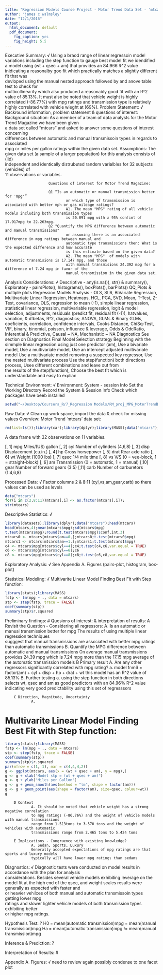 ```yaml
---
title: "Regression Models Course Project - Motor Trend Data Set - 'mtcars' Miles Per Gallon Ratings Analysis"
author: "james c walmsley"
date: "12/1/2016"
output:
  html_document: default
  pdf_document:
    fig_caption: yes
    fig_height: 5.5
---
```

Executive Summary:                      √
        Using a braod range of linear regressoin model variations including the step function to gauge
        best model fit we idendified a model using (wt + qsec + am) that provides an 84.966 R^2 value
        inidicating a reasonalby goo fit which practically matches a slightly different fit that was  
        devloped using the manual nested approach followed by and anove table test to check for  
        multicollinearity which also produced a reasonably good fit with an R^2 value of 85.13%.
        It must also be noted that vehicle weight is highly correlated (-86.77%) with mpg ratings and
        transmission type is relatively highly correlated with vehicle wieght at (69%).
        Problem Statement:                      √
                Backround information, problem statement & questions of interest:
                Background situation:
                        As a member of a team of data analysts for the Motor Trend Magazine we have been given  
                        a data set called "mtcars" and asked to answer some questions of interest concerning  
                        differences between automatic and  manual transmissoin types in regards to associated  
                        mpg or miles per gallon ratings within the given data set. 
                Assumptions:
                        The given data set (a sample of a larger population) for this analysis consists of (iid)  
                        independent and identically distrubuted random varialbles for 32 subjects (vehicles) of  
                        11 observations or variables.
                
                        Questions of interest for Motor Trend Magazine:
                
                        Q1 “Is an automatic or manual transmission better for 'mpg'”
                                or which type of tramsmission is associated with better mph or gas mileage ratings?
                                A1. The mean "MPG" rating of all vehicle models including both transmission types  
                                is 20.091 mpg with a 95% confint of 17.917mpg to 22.263mpg.
                        Q2 "Quantify the MPG difference between automatic and manual transmissions"
                                or assuming there is an associated difference in mpg ratings between manual and  
                                automatic type transmissions then: What is the expected difference and how accurate  
                                is this estimate based on the given data?
                                A2. The mean "MPG"  of models with automatic transmisions is 17.147 mpg, and those  
                                with manual transmisions 24.392 mpg for a difference of 7.24 mpg in favor of the  
                                manual transmission in the given data set.

Analysis Considerations:                 √
        Descriptive - any(is.na()), str() & summary(),
        Exploratory - pairsPlots(), histograms(), boxPlots(), barPlots() QQ_Plots & multiple plots
        Regression Models Analysis -
                OLS, SLR, BiVariate Regression, Multivariate Linear Regression, Heatmaps,
                HCL, PCA, SVD, Mean, T-Test, Z-Test, covariance, OLS, regression to mean (-1),
                simple linear regression, statistical linear regression, multivariable
                regression, logit & model selection, adjustments, residuals (predict fit, residual
                fit (-1)), hatvalues, variation, & dfbetas, R^2, diagnostics; ANOVA, GLMs &
                Binary GLMs, coeficients, correlation, confidence intervals, Cooks Distance,
                ChiSq-Test, VIF, binary, binomial, poisson, influence & leverage, Odds & OddRatio,
                Inferential & Predictive, Causal ~ NA, Mechanistic ~ NA
        Diagnostics
                See section on Diagnostics
        Final Model Selection strategy
                Beginning with the simmple linear regression using just one predictor (am),
                Use a bivariate model, Use a multivariate model, Use an intercept adjusted multivariate model
                Use a multivariate model removing a suspected key regressor, Use the nested multivariate process
                Use the step(function) both directions process, Usee different combinations and leave out from  
                the results of the step(function), Choose the best fit which is understandable and easy to explian
        
Technical Environment:                  √
        Environment:
                System - session Info
                Set the Working Directory
                Record the System & Session Info
                Check which packages have beeb installed

```r
setwd("~/Desktop/Coursera_R/7_Regression Models/RM_proj_MPG_MotorTrendData");sessionInfo();installed.packages();date()
```

Raw Data:                               √
        Clean up work space, import the data & check for missing values
        Overview: Motor Trend 'mtcars' data set:
```r
rm(list=ls());library(car);library(dplyr);library(MASS);data("mtcars");any(is.na(mtcars))
```
A data frame with 32 observations on 11 variables.

[, 1]	mpg	Miles/(US) gallon
[, 2]	cyl	Number of cylinders (4,6,8)
[, 3]	disp	Displacement (cu.in.)
[, 4]	hp	Gross horsepower
[, 5]	drat	Rear axle ratio
[, 6]	wt	Weight (1000 lbs)
[, 7]	qsec	1/4 mile time
[, 8]	vs	V/S (0 = vee-block, 1 = straight-block)
[, 9]	am	Transmission (0 = automatic, 1 = manual)
[,10]	gear	Number of forward gears (3:5)
[,11]	carb	Number of carburetors (1:4,6,8)

Processed Data:                         √
        Factor columns 2 & 8:11 (cyl,vs,am,gear,carb) so there values can be used as levels
```r
data("mtcars")
for(i in c(2,8:11))mtcars[,i] <- as.factor(mtcars[,i]);
str(mtcars)
```

Descriptive Statistics:                 √

```r
library(datasets);library(dplyr);data("mtcars");head(mtcars)
head(mtcars,4);mean(mtcars$mpg);sd(mtcars$mpg)
t.test(mtcars$mpg);round(t.test(mtcars$mpg)$conf.int,3)
mtcars0 <- mtcars[mtcars$am==0,];mtcars0;t.test(mtcars0$mpg)
mtcars1 <- mtcars[mtcars$am==1,];mtcars1;t.test(mtcars1$mpg)
c4 <- mtcars$mpg[mtcars$cyl==4];c4;t.test(c4,c6,var.equal = TRUE)
c6 <- mtcars$mpg[mtcars$cyl==6];c6
c8 <- mtcars$mpg[mtcars$cyl==8];c8;t.test(c6,c8,var.equal = TRUE)
```

Exploratory Analysis:                   √
        See Appendix A. Figures (pairs-plot, histogram, box-plot)
        
Statistical Modeling:                   √
        Multivarite Linear Model Finding Best Fit with Step function:
```r
library(stats);library(MASS)
fstp <- lm(mpg ~ ., data = mtcars)
stp <- step(fstp, trace = FALSE)
coef(summary(stp))
summary(stp)$r.squared
```

Preliminary findings: 
        # Quesions of interest: & interpretation of results:
        A Revisit the Question - Considering all regressors:
                A. Is an automatic or manual transmission better for mpg
                        The results of using multiple linear regression techniques  
                        sugggest that manual transmissions are associated with better 
                        mpg ratings than automatic transmissions
                B. Quantify the MPG difference between automatic and manual transmissions
                        On average manual transmissions provides 24.39 mpg which is 7.24 mpg
                        more than the 17.15 mpg average of the automatic transmission models
        B Primary result
                A. Are any other regressors significantly correlated with mpg rating?
                        a. model fnm6 = factor(am) + cyl + disp + hp + drat + wt
                        this model has an R^2 value of 85.13% 
                B. Further testing
                        a. using the step function in both directions selects wt, qsec and am 
                        as good predictors with an 84.96% R^2 value indicating very good 
                        predictability using this set of regresssors
                
        C Direction, Magnitude, Uncertainty
                A.
#       Multivarite Linear Model Finding Best Fit with Step function:
```r
library(stats);library(MASS)
fstp <- lm(mpg ~ ., data = mtcars)
stp <- step(fstp, trace = FALSE)
coef(summary(stp))
summary(stp)$r.squared
par(mfrow = c(1, 1), mar = c(4,4,4,2))
g <- ggplot(mtcars, aes(x = (wt + qsec + am), y = mpg),)
g <- g + xlab("Model stp = (wt + qsec + am)")
g <- g + ylab("Miles per Gallon")
g <- g + geom_smooth(aes(method = "lm", shape = factor(am)))
g <- g + geom_point(aes(shape = factor(am), size=qsec, colour=wt))
g
```
        D Context
                A. It should be noted that vehicle weight has a strong negative correlation
                to mpg ratings (-86.76%) and the weight of vehicle models with manual transmissions  
                range from 1.513tons to 3.570 tons and the weight of vehicles with automatic  
                transmissions range from 2.465 tons to 5.424 tons 
                
        E Implications - Congruence with existing knowledge?
                A. Sedan, Sports, Luxury
                Generally accepted expectations of mpg ratings are that sports and luxury models  
                typically will have lower mpg ratings than sedans


Diagnostics:                            √ 
        Diagnostic tests were conducted on model results in accordance with the plan for analysis  
        considerations. Besides several vehicle models exhibiting leverage on the model fit at the
        high end of the qsec, and weight scales results were generally as expected with faster and  
        or heavier vehilces of both manual and automatic transmissoin types getting lower mpg  
        ratings and slower lighter vehicle models of both transmission types exhibiting better  
        or higher mpg ratings.

Hypothesis Test:                        ?
                H0 = mean(automatic transmission)mpg  =   mean(manual transmission)mpg
                Ha = mean(automatic transmission)mpg  !=  mean(manual transmission)mpg


Inference & Prediction:                 ?







Interpretation of Results:              #







Appendix A. Figures:                    √ need to review again possibly condense to one facet plot













